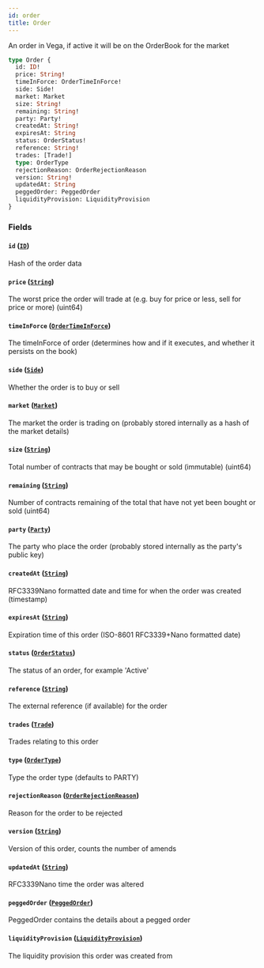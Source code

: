 ```yaml
---
id: order
title: Order
---
```



An order in Vega, if active it will be on the OrderBook for the market

```graphql
type Order {
  id: ID!
  price: String!
  timeInForce: OrderTimeInForce!
  side: Side!
  market: Market
  size: String!
  remaining: String!
  party: Party!
  createdAt: String!
  expiresAt: String
  status: OrderStatus!
  reference: String!
  trades: [Trade!]
  type: OrderType
  rejectionReason: OrderRejectionReason
  version: String!
  updatedAt: String
  peggedOrder: PeggedOrder
  liquidityProvision: LiquidityProvision
}
```


### Fields

#### `id` ([`ID`](/docs/mainnet/graphql/scalars/id))

Hash of the order data


#### `price` ([`String`](/docs/mainnet/graphql/scalars/string))

The worst price the order will trade at (e.g. buy for price or less, sell for price or more) (uint64)


#### `timeInForce` ([`OrderTimeInForce`](/docs/mainnet/graphql/enums/order-time-in-force))

The timeInForce of order (determines how and if it executes, and whether it persists on the book)


#### `side` ([`Side`](/docs/mainnet/graphql/enums/side))

Whether the order is to buy or sell


#### `market` ([`Market`](/docs/mainnet/graphql/objects/market))

The market the order is trading on (probably stored internally as a hash of the market details)


#### `size` ([`String`](/docs/mainnet/graphql/scalars/string))

Total number of contracts that may be bought or sold (immutable) (uint64)


#### `remaining` ([`String`](/docs/mainnet/graphql/scalars/string))

Number of contracts remaining of the total that have not yet been bought or sold (uint64)


#### `party` ([`Party`](/docs/mainnet/graphql/objects/party))

The party who place the order (probably stored internally as the party's public key)


#### `createdAt` ([`String`](/docs/mainnet/graphql/scalars/string))

RFC3339Nano formatted date and time for when the order was created (timestamp)


#### `expiresAt` ([`String`](/docs/mainnet/graphql/scalars/string))

Expiration time of this order (ISO-8601 RFC3339+Nano formatted date)


#### `status` ([`OrderStatus`](/docs/mainnet/graphql/enums/order-status))

The status of an order, for example 'Active'


#### `reference` ([`String`](/docs/mainnet/graphql/scalars/string))

The external reference (if available) for the order


#### `trades` ([`Trade`](/docs/mainnet/graphql/objects/trade))

Trades relating to this order


#### `type` ([`OrderType`](/docs/mainnet/graphql/enums/order-type))

Type the order type (defaults to PARTY)


#### `rejectionReason` ([`OrderRejectionReason`](/docs/mainnet/graphql/enums/order-rejection-reason))

Reason for the order to be rejected


#### `version` ([`String`](/docs/mainnet/graphql/scalars/string))

Version of this order, counts the number of amends


#### `updatedAt` ([`String`](/docs/mainnet/graphql/scalars/string))

RFC3339Nano time the order was altered


#### `peggedOrder` ([`PeggedOrder`](/docs/mainnet/graphql/objects/pegged-order))

PeggedOrder contains the details about a pegged order


#### `liquidityProvision` ([`LiquidityProvision`](/docs/mainnet/graphql/objects/liquidity-provision))

The liquidity provision this order was created from




